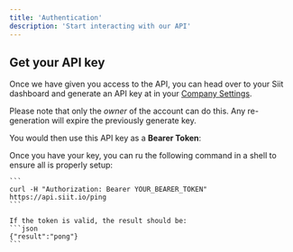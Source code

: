```yaml
---
title: 'Authentication'
description: 'Start interacting with our API'
---
```


## Get your API key

Once we have given you access to the API, you can head over to your Siit dashboard and generate an API key at in your [Company Settings](https://app.siit.io/settings/).

Please note that only the _owner_ of the account can do this. Any re-generation will expire the previously generate key.

You would then use this API key as a **Bearer Token**:

<AccordionGroup>
  <Accordion icon="rectangle-terminal" title="Testing communication">
    Once you have your key, you can ru the following command in a shell to ensure all is properly setup:

    ```
    curl -H "Authorization: Bearer YOUR_BEARER_TOKEN" https://api.siit.io/ping
    ```

    If the token is valid, the result should be:
    ```json
    {"result":"pong"}
    ```
  </Accordion>
</AccordionGroup>

